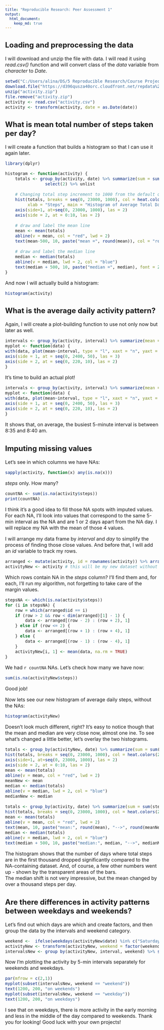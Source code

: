 ```yaml
---
title: "Reproducible Research: Peer Assessment 1"
output: 
  html_document:
    keep_md: true
---
```

<font size = 3>

## Loading and preprocessing the data
I will download and unzip the file with data. I will read it using *read.csv()* function and will convert class of the *data* variable from *character* to *Date*.
```r
setwd("C:/Users/alina/DS/5 Reproducible Research/Course Project 1/")
download.file("https://d396qusza40orc.cloudfront.net/repdata%2Fdata%2Factivity.zip", destfile = "activity.zip")
unzip("activity.zip")
file.remove("activity.zip")
activity <- read.csv("activity.csv")
activity <- transform(activity, date = as.Date(date))
```
## What is mean total number of steps taken per day?
I will create a function that builds a histogram so that I can use it again later.
```r
library(dplyr)

histogram <- function(activity) {
    totals <- group_by(activity, date) %>% summarize(sum = sum(steps, na.rm = TRUE)) %>% 
                select(2) %>% unlist
    
    # Changing total step increment to 1000 from the default of 5000
    hist(totals, breaks = seq(0, 23000, 1000), col = heat.colors(22, rev = TRUE), xaxt = "n", yaxt = "n", 
         xlab = "Steps", main = "Histogram of Average Total Daily Steps")
    axis(side=1, at=seq(0, 23000, 1000), las = 2) 
    axis(side = 2, at = 0:10, las = 2)
    
    # draw and label the mean line
    mean <- mean(totals)
    abline(v = mean, col = "red", lwd = 2)
    text(mean-500, 10, paste("mean =", round(mean)), col = "red", font = 2, pos = 2)
    
    # draw and label the median line
    median <- median(totals)
    abline(v = median, lwd = 2, col = "blue")
    text(median + 500, 10, paste("median =", median), font = 2, pos = 4, col = "blue")
}
```

And now I will actually build a histogram:
```r
histogram(activity)
```

## What is the average daily activity pattern?
Again, I will create a plot-building function to use not only now but later as well.
```r
intervals <- group_by(activity, interval) %>% summarize(mean = mean(steps, na.rm = TRUE))
myplot <- function(data) {
with(data, plot(mean~interval, type = "l", xaxt = "n", yaxt = "n", ylab = "average number of steps", main = "Average steps per interval", col = "blue", lwd = 2, ylim = c(0,220)))
axis(side = 1, at = seq(0, 2400, 50), las = 3)
axis(side = 2, at = seq(0, 220, 10), las = 2)
}
```

It's time to build an actual plot!
```r
intervals <- group_by(activity, interval) %>% summarize(mean = mean(steps, na.rm = TRUE))
myplot <- function(data) {
with(data, plot(mean~interval, type = "l", xaxt = "n", yaxt = "n", ylab = "average number of steps", main = "Average steps per interval", col = "blue", lwd = 2, ylim = c(0,220)))
axis(side = 1, at = seq(0, 2400, 50), las = 3)
axis(side = 2, at = seq(0, 220, 10), las = 2)
}
```

It shows that, on average, the busiest 5-minute interval is between 8:35 and 8:40 am.

## Imputing missing values
Let's see in which columns we have NAs:
```r
sapply(activity, function(x) any(is.na(x)))
```

*steps* only. How many?
```r
countNA <- sum(is.na(activity$steps))
print(countNA)
```

I think it's a good idea to fill those NA spots with imputed values.
For each NA, I'll look into values that correspond to the same 5-min interval as the NA and are 1 or 2 days apart from the NA day.
I will replace my NA with the mean of those 4 values.

I will arrange my data frame by *interval* and *day* to simplify the process of finding those close values. And before that, I will add an *id* variable to track my rows.
```r
arranged <- mutate(activity, id = rownames(activity)) %>% arrange(interval, date)
activityNew <- activity # this will be my new dataset without NAs
```

Which rows contain NA in the *steps* column? I'll find them and, for each, I'll run my algorithm, not forgetting to take care of the margin values.
```r
stepsNA <- which(is.na(activity$steps))
for (i in stepsNA) {
    row = which(arranged$id == i)
    if (row > 2 && row < dim(arranged)[1] - 1) {
        data <- arranged[(row - 2) : (row + 2), 1]
    } else if (row <= 2) {
        data <- arranged[(row + 1) : (row + 4), 1]
    } else {
        data <- arranged[(row - 1) : (row - 4), 1]
    }
    activityNew[i, 1] <- mean(data, na.rm = TRUE)
}
```

We had `r countNA` NAs. Let's check how many we have now:
```r
sum(is.na(activityNew$steps))
```
Good job!

Now lets see our new histogram of average daily steps, without the NAs:
```r
histogram(activityNew)
```

Doesn't look much different, right? It's easy to notice though that the mean and median are very close now, almost one ine.
To see what's changed a little better, let's overlay the two histograms.
```r
totals <- group_by(activityNew, date) %>% summarize(sum = sum(steps, na.rm = TRUE)) %>% select(2) %>% unlist
hist(totals, breaks = seq(0, 23000, 1000), col = heat.colors(22, rev = TRUE, alpha = 0.3), xaxt = "n", yaxt = "n", xlab = "Steps", main = "Total steps per day histogram")
axis(side=1, at=seq(0, 23000, 1000), las = 2)
axis(side = 2, at = 0:10, las = 2)
mean <- mean(totals)
abline(v = mean, col = "red", lwd = 2)
meanNew <- mean
median <- median(totals)
abline(v = median, lwd = 2, col = "blue")
medianNew <- median
    
totals <- group_by(activity, date) %>% summarize(sum = sum(steps, na.rm = TRUE)) %>% select(2) %>% unlist
hist(totals, breaks = seq(0, 23000, 1000), col = heat.colors(22, rev = TRUE, alpha = 0.7), xaxt = "n", yaxt = "n", add = TRUE)
mean <- mean(totals)
abline(v = mean, col = "red", lwd = 2)
text(mean, 10, paste("mean:", round(mean), "-->", round(meanNew)), col = "red", font = 2, pos = 2)
median <- median(totals)
abline(v = median, lwd = 2, col = "blue")
text(median + 500, 10, paste("median:", median, "-->", medianNew), font = 2, pos = 4, col = "blue")
```  

The histogram shows that the number of days where total steps are in the first thousand dropped significantly compared to the NA-containing dataset. And, of course, a few other numbers went up - shown by the transparent areas of the bars.  
The median shift is not very impressive, but the mean changed by over a thousand steps per day.

## Are there differences in activity patterns between weekdays and weekends?
Let's find out which days are which and create factors, and then group the data by the intervals and weekend category.
```r
weekend <-  ifelse(weekdays(activityNew$date) %in% c("Saturday", "Sunday"), "weekend", "weekday")
activityNew <- transform(activityNew, weekend = factor(weekend))
intervalsNew <- group_by(activityNew, interval, weekend) %>% summarize(mean = mean(steps, na.rm = TRUE))

```
Now I'm plotting the activity by 5-min intervals separately for weekends and weekdays.
```r
par(mfrow = c(2,1))
myplot(subset(intervalsNew, weekend == "weekend"))
text(1200, 200, "on weekends")
myplot(subset(intervalsNew, weekend == "weekday"))
text(1200, 200, "on weekdays")
```

I see that on weekdays, there is more activity in the early morning and less in the middle of the day compared to weekends.
Thank you for looking! Good luck with your own projects!</font>